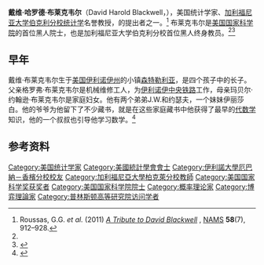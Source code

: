 {{Infobox scientist 
|name = 戴维·布莱克韦尔
|image = David Blackwell 1999.jpeg
|image_size = 
|caption = 戴维·布莱克韦尔
|birth_date = {{Birth date|1919|4|24}}
|birth_place = {{USA}}[[伊利诺伊州|伊利诺伊州]][[森特勒利亚_(伊利诺伊州)|森特勒利亚]]
|nationality = {{USA}}
|death_date ={{death date and age|2010|7|8|1919|4|24}}<ref name="stl-post">{{cite news  | last =Sorkin  | first =Michael  | title =David Blackwell fought racism; become world-famous statistician  | work =  | pages =  | language =  | publisher =Saint Louis Post-Dispatch  | date =July 14, 2010  | url =http://www.stltoday.com/news/local/obituaries/article_8ea41058-5f35-5afa-9c3a-007200c5c179.html  | accessdate =  | archive-date =2018-03-26  | archive-url =https://web.archive.org/web/20180326193057/http://www.stltoday.com/news/local/obituaries/article_8ea41058-5f35-5afa-9c3a-007200c5c179.html  | dead-url =no  }}</ref>
|death_place ={{USA}}[[加利福尼亚州|加利福尼亚州]][[伯克利|伯克利]]
|field = [[统计学|统计学]]
|work_institution = [[加利福尼亚大学伯克利分校|加利福尼亚大学伯克利分校]]
|alma_mater = [[伊利诺伊大学厄巴纳-尚佩恩分校|伊利诺伊大学厄巴纳-尚佩恩分校]]
|doctoral_advisor = {{Link-en|约瑟夫·利奥·杜布|Joseph Leo Doob}}
|notable_students = 
|known_for  = {{Link-en|拉奥-布莱克韦尔定理|Rao–Blackwell theorem}}<br>[[布莱克韦尔信道|布莱克韦尔信道]]<br>布莱克韦尔可接近性理论<br>[[任意变化信道|任意变化信道]]<br>不完美信息博弈<br>[[狄利克雷分布|狄利克雷分布]]<br>[[数理经济学|数理经济学]]<br>[[递归经济学|递归经济学]]<br>[[序贯分析|序贯分析]]}}

'''戴维·哈罗德·布莱克韦尔'''（David Harold Blackwell，{{bd|1919年|4月24日|2010年|7月8日}}），美国统计学家、[[加利福尼亚大学伯克利分校|加利福尼亚大学伯克利分校]][[统计学|统计学]]名誉教授，{{Link-en|拉奥-布莱克韦尔定理|Rao–Blackwell theorem}}的提出者之一。<ref>Roussas, G.G. ''et al.'' (2011) [http://www.ams.org/notices/201107/rtx110700912p.pdf ''A Tribute to David Blackwell''] {{Wayback|url=http://www.ams.org/notices/201107/rtx110700912p.pdf |date=20181012094554 }}, [[Notices_of_the_American_Mathematical_Society|NAMS]] '''58'''(7), 912–928.</ref> 布莱克韦尔是[[美国国家科学院|美国国家科学院]]的首位黑人院士，也是加利福尼亚大学伯克利分校首位黑人终身教员。<ref name="stl-post"/><ref name="UIAA">{{cite news 
  | last =Cattau  | first =Daniel 
  | title =David Blackwell 'Superstar'  | work =Illinois Alumni  | pages =32–34
  | language = | publisher =University of Illinois Alumni Association 
  | date =July 2009  | url = | accessdate = }}</ref>

==早年==
戴维·布莱克韦尔生于[[美国|美国]][[伊利诺伊州|伊利诺伊州]]的小镇[[森特勒利亚_(伊利诺伊州)|森特勒利亚]]，是四个孩子中的长子。父亲格罗弗·布莱克韦尔是机械维修工人，为[[伊利诺伊中央铁路|伊利诺伊中央铁路]]工作，母亲玛贝尔·约翰逊·布莱克韦尔是家庭妇女。他有两个弟弟J.W.和约瑟夫，一个妹妹伊丽莎白。他的爷爷为他留下了不少藏书，就是在这些家庭藏书中他获得了最早的[[代数学|代数学]]知识，他的一个叔叔也引导他学习数学。<ref>{{cite journal en |last=Agwu |first=Nkechi |authorlink= |last2=Smith |first2=Luella |last3=Barry |first3=Aissatou |title=Dr. David Harold Blackwell, African American Pioneer |journal=Mathematics Magazine |volume=76 |issue=1 |pages=3-14 |id= |url=http://www.jstor.org/stable/3219127 |doi=10.2307/3219127 |accessdate=2014-07-22 |quote= |date=2003年2月 |archive-date=2019-06-29 |archive-url=https://web.archive.org/web/20190629064851/https://www.jstor.org/stable/3219127 |dead-url=no }}</ref>

==参考资料==
{{reflist}}

{{Winners of the National Medal of Science}}
{{Authority control}}
{{DEFAULTSORT:Blackwell, David}}
[[Category:美国统计学家|Category:美国统计学家]]
[[Category:美國統計學會會士|Category:美國統計學會會士]]
[[Category:伊利諾大學厄巴納－香檳分校校友|Category:伊利諾大學厄巴納－香檳分校校友]]
[[Category:加利福尼亞大學柏克萊分校教師|Category:加利福尼亞大學柏克萊分校教師]]
[[Category:美国国家科学奖获奖者|Category:美国国家科学奖获奖者]]
[[Category:美国国家科学院院士|Category:美国国家科学院院士]]
[[Category:概率理论家|Category:概率理论家]]
[[Category:博弈理論家|Category:博弈理論家]]
[[Category:普林斯顿高等研究院访问学者|Category:普林斯顿高等研究院访问学者]]